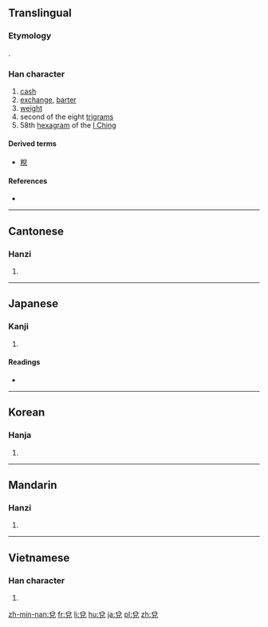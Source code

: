 {{also|兑}}
==Translingual==
{{Hani-forms|[[兑]]|兌}}

===Etymology===
{{Han compound|八|兄|ls=ic}}.

===Han character===
{{Han char|rn=10|rad=儿|as=05|sn=7|four=8021<sub>6</sub>|canj=金口竹山 (CRHU)|ids=⿱[[八]][[兄]]}}

# [[cash]]
# [[exchange]], [[barter]]
# [[weight]]
# second of the eight [[w:Ba Gua|trigrams]]
# 58th [[hexagram]] of the [[I Ching]]

====Derived terms====
* [[稅]]

====References====
* {{Han ref|kx=0124.210|dkj=01356|dj=0264.010|hdz=10271.010|uh=514C|ud=20812|bh=A749|bd=42825}}

----

==Cantonese==

===Hanzi===
{{yue-hanzi|jyut=deoi3, deoi6|y=deui3, deui6|sim=兑}}

# {{defn|lang=yue|sort=儿05}}

----

==Japanese==

===Kanji===
{{ja-kanji|grade=|rs=儿05}}

# {{defn|lang=ja|sort=儿05}}

====Readings====
* {{ja-readings|on=[[だ]] (da), [[たい]] (tai), [[えい]] (ei)|kun=[[よろこぶ]] (yorokobu)}}

----

==Korean==

===Hanja===
{{ko-hanja|hangeul=[[태]], [[예]]|rv=tae, ye|mr=t'ae, ye}}

# {{defn|lang=ko|sort=儿05}}

----

==Mandarin==

===Hanzi===
{{cmn-hanzi|sim=兑|pin=[[duì]] ([[dui4]])|wg=tui<sup>4</sup>}}

# {{defn|lang=cmn|sort=儿05}}

----

==Vietnamese==

===Han character===
{{vi-hantu|[[đoái]]|rs=儿05}}

# {{defn|lang=vi|sort=儿05}}

[[zh-min-nan:兌]]
[[fr:兌]]
[[li:兌]]
[[hu:兌]]
[[ja:兌]]
[[pl:兌]]
[[zh:兌]]